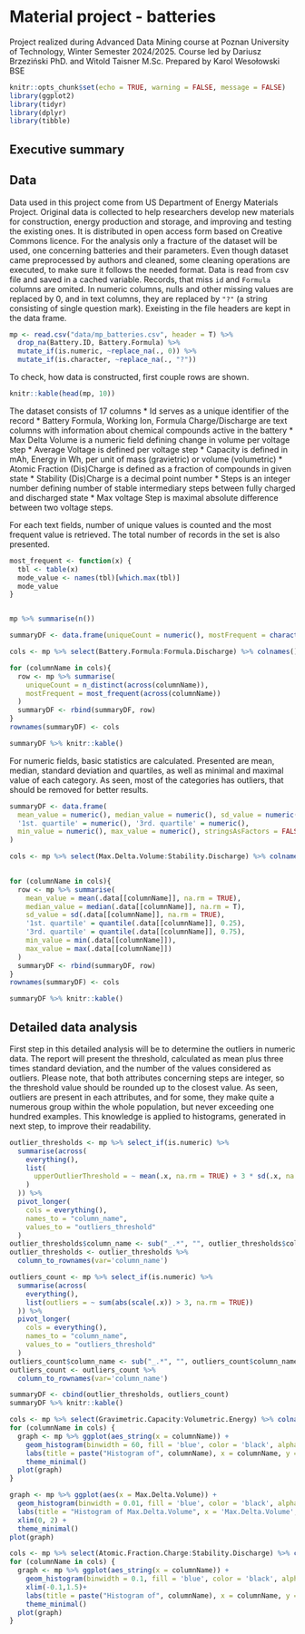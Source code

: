 # Material project - batteries
Project realized during Advanced Data Mining course at Poznan University of Technology, Winter Semester 2024/2025.
Course led by Dariusz Brzeziński PhD. and Witold Taisner M.Sc.
Prepared by Karol Wesołowski BSE
```r
knitr::opts_chunk$set(echo = TRUE, warning = FALSE, message = FALSE)
library(ggplot2)
library(tidyr)
library(dplyr)
library(tibble)
```
## Executive summary

## Data
Data used in this project come from US Department of Energy Materials Project. Original data is collected to help researchers develop new materials for construction, energy production and storage, and improving and testing the existing ones. It is distributed in open access form based on Creative Commons licence.
For the analysis only a fracture of the dataset will be used, one concerning batteries and their parameters.
Even though dataset came preprocessed by authors and cleaned, some cleaning operations are executed, to make sure it follows the needed format. Data is read from csv file and saved in a cached variable. Records, that miss `id` and `Formula` columns are omited. In numeric columns, nulls and other missing values are replaced by 0, and in text columns, they are replaced by `"?"` (a string consisting of single question mark). Exeisting in the file headers are kept in the data frame.
```r
mp <- read.csv("data/mp_batteries.csv", header = T) %>% 
  drop_na(Battery.ID, Battery.Formula) %>%
  mutate_if(is.numeric, ~replace_na(., 0)) %>%
  mutate_if(is.character, ~replace_na(., "?"))
```
To check, how data is constructed, first couple rows are shown.
``` r
knitr::kable(head(mp, 10))
```
The dataset consists of 17 columns
  * Id serves as a unique identifier of the record
  * Battery Formula, Working Ion, Formula Charge/Discharge are text columns with information about chemical compounds active in the battery
  * Max Delta Volume is a numeric field defining change in volume per voltage step
  * Average Voltage is defined per voltage step
  * Capacity is defined in mAh, Energy in Wh, per unit of mass (gravietric) or volume (volumetric)
  * Atomic Fraction (Dis)Charge is defined as a fraction of compounds in given state
  * Stability (Dis)Charge is a decimal point number
  * Steps is an integer number defining number of stable intermediary steps between fully charged and discharged state
  * Max voltage Step is maximal absolute difference between two voltage steps.
  
For each text fields, number of unique values is counted and the most frequent value is retrieved. The total number of records in the set is also presented.
``` r
most_frequent <- function(x) {
  tbl <- table(x)
  mode_value <- names(tbl)[which.max(tbl)]
  mode_value
}


mp %>% summarise(n())

summaryDF <- data.frame(uniqueCount = numeric(), mostFrequent = character(), stringsAsFactors = FALSE)

cols <- mp %>% select(Battery.Formula:Formula.Discharge) %>% colnames()

for (columnName in cols){
  row <- mp %>% summarise(
    uniqueCount = n_distinct(across(columnName)),
    mostFrequent = most_frequent(across(columnName))
  )
  summaryDF <- rbind(summaryDF, row)
}
rownames(summaryDF) <- cols

summaryDF %>% knitr::kable()
```
For numeric fields, basic statistics are calculated. Presented are mean, median, standard deviation and quartiles, as well as minimal and maximal value of each category. As seen, most of the categories has outliers, that should be removed for better results.
``` r
summaryDF <- data.frame(
  mean_value = numeric(), median_value = numeric(), sd_value = numeric(),
  '1st. quartile' = numeric(), '3rd. quartile' = numeric(),
  min_value = numeric(), max_value = numeric(), stringsAsFactors = FALSE
)

cols <- mp %>% select(Max.Delta.Volume:Stability.Discharge) %>% colnames()
  

for (columnName in cols){
  row <- mp %>% summarise(
    mean_value = mean(.data[[columnName]], na.rm = TRUE),
    median_value = median(.data[[columnName]], na.rm = T),
    sd_value = sd(.data[[columnName]], na.rm = TRUE),
    '1st. quartile' = quantile(.data[[columnName]], 0.25),
    '3rd. quartile' = quantile(.data[[columnName]], 0.75),
    min_value = min(.data[[columnName]]),
    max_value = max(.data[[columnName]])
  )
  summaryDF <- rbind(summaryDF, row)
}
rownames(summaryDF) <- cols

summaryDF %>% knitr::kable()


```
## Detailed data analysis
First step in this detailed analysis will be to determine the outliers in numeric data. The report will present the threshold, calculated as mean plus three times standard deviation, and the number of the values considered as outliers. Please note, that both attributes concerning steps are integer, so the threshold value should be rounded up to the closest value.
As seen, outliers are present in each attributes, and for some, they make quite a numerous group within the whole population, but never exceeding one hundred examples.
This knowledge is applied to histograms, generated in next step, to improve their readability. 
```r
outlier_thresholds <- mp %>% select_if(is.numeric) %>%
  summarise(across(
    everything(),
    list(
      upperOutlierThreshold = ~ mean(.x, na.rm = TRUE) + 3 * sd(.x, na.rm = TRUE)
    )
  )) %>%
  pivot_longer(
    cols = everything(),
    names_to = "column_name",
    values_to = "outliers_threshold"
  )
outlier_thresholds$column_name <- sub("_.*", "", outlier_thresholds$column_name)
outlier_thresholds <- outlier_thresholds %>%
  column_to_rownames(var='column_name')

outliers_count <- mp %>% select_if(is.numeric) %>%
  summarise(across(
    everything(),
    list(outliers = ~ sum(abs(scale(.x)) > 3, na.rm = TRUE))
  )) %>%
  pivot_longer(
    cols = everything(),
    names_to = "column_name",
    values_to = "outliers_threshold"
  )
outliers_count$column_name <- sub("_.*", "", outliers_count$column_name)
outliers_count <- outliers_count %>%
  column_to_rownames(var='column_name')

summaryDF <- cbind(outlier_thresholds, outliers_count)
summaryDF %>% knitr::kable()
```


```r
cols <- mp %>% select(Gravimetric.Capacity:Volumetric.Energy) %>% colnames()
for (columnName in cols) {
  graph <- mp %>% ggplot(aes_string(x = columnName)) +
    geom_histogram(binwidth = 60, fill = 'blue', color = 'black', alpha = 0.7) +
    labs(title = paste("Histogram of", columnName), x = columnName, y = "Frequency") +
    theme_minimal()
  plot(graph)
}

graph <- mp %>% ggplot(aes(x = Max.Delta.Volume)) +
  geom_histogram(binwidth = 0.01, fill = 'blue', color = 'black', alpha = 0.7) +
  labs(title = "Histogram of Max.Delta.Volume", x = 'Max.Delta.Volume', y = "Frequency") +
  xlim(0, 2) +
  theme_minimal()
plot(graph)

cols <- mp %>% select(Atomic.Fraction.Charge:Stability.Discharge) %>% colnames()
for (columnName in cols) {
  graph <- mp %>% ggplot(aes_string(x = columnName)) +
    geom_histogram(binwidth = 0.1, fill = 'blue', color = 'black', alpha = 0.7) +
    xlim(-0.1,1.5)+
    labs(title = paste("Histogram of", columnName), x = columnName, y = "Frequency") +
    theme_minimal()
  plot(graph)
}
```


